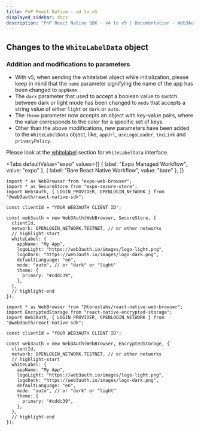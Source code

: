 ```yaml
---
title: PnP React Native - v4 to v5
displayed_sidebar: docs
description: "PnP React Native SDK - v4 to v5 | Documentation - Web3Auth"
---
```



## Changes to the `WhiteLabelData` object

### Addition and modifications to parameters

- With v5, when sending the whitelabel object while initialization, please keep in mind that the `name` parameter signifying the name of the app has
  been changed to `appName`.
- The `dark` parameter that used to accept a boolean value to switch between dark or light mode has been changed to `mode` that accepts a string value
  of either `light` or `dark` or `auto`.
- The `theme` parameter now accepts an object with key-value pairs, where the value corresponds to the color for a specific set of keys.
- Other than the above modifications, new parameters have been added to the `WhiteLabelData` object, like, `appUrl`, `useLogoLoader`, `tncLink` and
  `privacyPolicy`.

Please look at the [whitelabel](/sdk/pnp/react-native/whitelabel) section for `WhiteLabelData` interface.

<Tabs
  defaultValue="expo"
  values={[
    { label: "Expo Managed Workflow", value: "expo" },
    { label: "Bare React Native Workflow", value: "bare" },
  ]}
>

<TabItem value="expo">

```tsx
import * as WebBrowser from "expo-web-browser";
import * as SecureStore from "expo-secure-store";
import Web3Auth, { LOGIN_PROVIDER, OPENLOGIN_NETWORK } from "@web3auth/react-native-sdk";

const clientId = "YOUR WEB3AUTH CLIENT ID";

const web3auth = new Web3Auth(WebBrowser, SecureStore, {
  clientId,
  network: OPENLOGIN_NETWORK.TESTNET, // or other networks
  // highlight-start
  whiteLabel: {
    appName: "My App",
    logoLight: "https://web3auth.io/images/logo-light.png",
    logoDark: "https://web3auth.io/images/logo-dark.png",
    defaultLanguage: "en",
    mode: "auto", // or "dark" or "light"
    theme: {
      primary: "#cddc39",
    },
  },
  // highlight-end
});
```

</TabItem>

<TabItem value="bare">

```tsx
import * as WebBrowser from "@toruslabs/react-native-web-browser";
import EncryptedStorage from "react-native-encrypted-storage";
import Web3Auth, { LOGIN_PROVIDER, OPENLOGIN_NETWORK } from "@web3auth/react-native-sdk";

const clientId = "YOUR WEB3AUTH CLIENT ID";

const web3auth = new Web3Auth(WebBrowser, EncryptedStorage, {
  clientId,
  network: OPENLOGIN_NETWORK.TESTNET, // or other networks
  // highlight-start
  whiteLabel: {
    appName: "My App",
    logoLight: "https://web3auth.io/images/logo-light.png",
    logoDark: "https://web3auth.io/images/logo-dark.png",
    defaultLanguage: "en",
    mode: "auto", // or "dark" or "light"
    theme: {
      primary: "#cddc39",
    },
  },
  // highlight-end
});
```

</TabItem>
</Tabs>
